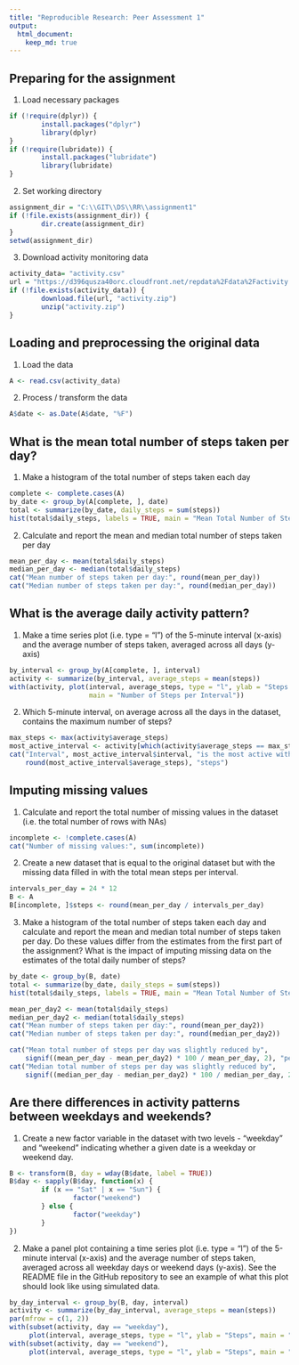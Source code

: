 ```yaml
---
title: "Reproducible Research: Peer Assessment 1"
output: 
  html_document:
    keep_md: true
---
```

## Preparing for the assignment
1. Load necessary packages
```r
if (!require(dplyr)) {
        install.packages("dplyr")
        library(dplyr) 
}
if (!require(lubridate)) { 
        install.packages("lubridate")
        library(lubridate) 
}
```

2. Set working directory
```r
assignment_dir = "C:\\GIT\\DS\\RR\\assignment1"
if (!file.exists(assignment_dir)) { 
        dir.create(assignment_dir) 
}
setwd(assignment_dir)
```

3. Download activity monitoring data
```r
activity_data= "activity.csv"
url = "https://d396qusza40orc.cloudfront.net/repdata%2Fdata%2Factivity.zip"
if (!file.exists(activity_data)) {
        download.file(url, "activity.zip")
        unzip("activity.zip")
}
```

## Loading and preprocessing the original data
1. Load the data
```r
A <- read.csv(activity_data)
```

2. Process / transform the data
```r
A$date <- as.Date(A$date, "%F")
```

## What is the mean total number of steps taken per day?
1. Make a histogram of the total number of steps taken each day
```r
complete <- complete.cases(A)
by_date <- group_by(A[complete, ], date)
total <- summarize(by_date, daily_steps = sum(steps))
hist(total$daily_steps, labels = TRUE, main = "Mean Total Number of Steps Taken per Day", xlab = "Steps per Day")
```

2. Calculate and report the mean and median total number of steps taken per day
```r
mean_per_day <- mean(total$daily_steps)
median_per_day <- median(total$daily_steps)
cat("Mean number of steps taken per day:", round(mean_per_day))
cat("Median number of steps taken per day:", round(median_per_day))
```

## What is the average daily activity pattern?
1. Make a time series plot (i.e. type = "l") of the 5-minute interval (x-axis) and the average number of steps taken, averaged across all days (y-axis)
```r
by_interval <- group_by(A[complete, ], interval)
activity <- summarize(by_interval, average_steps = mean(steps))
with(activity, plot(interval, average_steps, type = "l", ylab = "Steps averaged across all days",
                    main = "Number of Steps per Interval"))
```

2. Which 5-minute interval, on average across all the days in the dataset, contains the maximum number of steps?
```r
max_steps <- max(activity$average_steps)
most_active_interval <- activity[which(activity$average_steps == max_steps), ]
cat("Interval", most_active_interval$interval, "is the most active with", 
    round(most_active_interval$average_steps), "steps")
```

## Imputing missing values
1. Calculate and report the total number of missing values in the dataset (i.e. the total number of rows with NAs)
```r
incomplete <- !complete.cases(A)
cat("Number of missing values:", sum(incomplete))
```

2. Create a new dataset that is equal to the original dataset but with the missing data filled in with the total mean steps per interval.
```r
intervals_per_day = 24 * 12
B <- A
B[incomplete, ]$steps <- round(mean_per_day / intervals_per_day)
```

3. Make a histogram of the total number of steps taken each day and calculate and report the mean and median total number of steps taken per day. Do these values differ from the estimates from the first part of the assignment? What is the impact of imputing missing data on the estimates of the total daily number of steps?
```r
by_date <- group_by(B, date)
total <- summarize(by_date, daily_steps = sum(steps))
hist(total$daily_steps, labels = TRUE, main = "Mean Total Number of Steps Taken per Day", xlab = "Steps per Day")

mean_per_day2 <- mean(total$daily_steps)
median_per_day2 <- median(total$daily_steps)
cat("Mean number of steps taken per day:", round(mean_per_day2))
cat("Median number of steps taken per day:", round(median_per_day2))
```

```r
cat("Mean total number of steps per day was slightly reduced by", 
    signif((mean_per_day - mean_per_day2) * 100 / mean_per_day, 2), "percent")
cat("Median total number of steps per day was slightly reduced by", 
    signif((median_per_day - median_per_day2) * 100 / median_per_day, 2), "percent")
```

## Are there differences in activity patterns between weekdays and weekends?
1. Create a new factor variable in the dataset with two levels - "weekday" and "weekend" indicating whether a given date is a weekday or weekend day.
```r
B <- transform(B, day = wday(B$date, label = TRUE))
B$day <- sapply(B$day, function(x) {
        if (x == "Sat" | x == "Sun") { 
                factor("weekend") 
        } else { 
                factor("weekday") 
        }
})
```

2. Make a panel plot containing a time series plot (i.e. type = "l") of the 5-minute interval (x-axis) and the average number of steps taken, averaged across all weekday days or weekend days (y-axis). See the README file in the GitHub repository to see an example of what this plot should look like using simulated data.
```r
by_day_interval <- group_by(B, day, interval)
activity <- summarize(by_day_interval, average_steps = mean(steps))
par(mfrow = c(1, 2))
with(subset(activity, day == "weekday"),
     plot(interval, average_steps, type = "l", ylab = "Steps", main = "Number of Steps on Weekday"))
with(subset(activity, day == "weekend"),
     plot(interval, average_steps, type = "l", ylab = "Steps", main = "Number of Steps on Weekend"))
```
